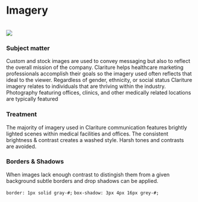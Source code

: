 
<Meta title='Brand Guidelines/Imagery' />

# Imagery

<br />

<img src={Imagery} className='sm:float-right m-2 w-full sm:w-6/12' />

### Subject matter

Custom and stock images are used to convey messaging but also to reflect the overall mission of the company. Clariture helps healthcare marketing professionals accomplish their goals so the imagery used often reflects that ideal to the viewer. Regardless of gender, ethnicity, or social status Clariture imagery relates to individuals that are thriving within the industry. Photography featuring offices, clinics, and other medically related locations are typically featured

### Treatment

The majority of imagery used in Clariture communication features brightly lighted scenes within medical facilities and offices. The consistent brightness & contrast creates a washed style. Harsh tones and contrasts are avoided.

### Borders & Shadows

When images lack enough contrast to distingish them from a given background subtle borders and drop shadows can be applied.

`border: 1px solid gray-#;`
`box-shadow: 3px 4px 16px grey-#;`
